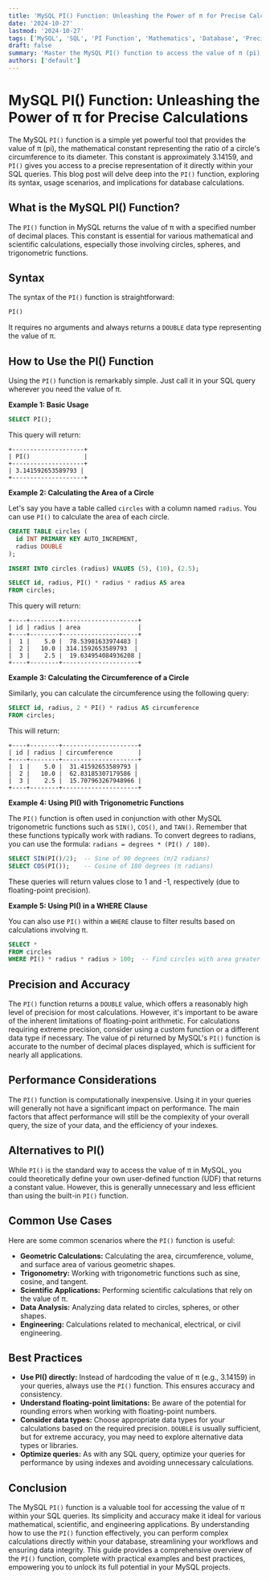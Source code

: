 ```yaml
---
title: 'MySQL PI() Function: Unleashing the Power of π for Precise Calculations'
date: '2024-10-27'
lastmod: '2024-10-27'
tags: ['MySQL', 'SQL', 'PI Function', 'Mathematics', 'Database', 'Precision', 'Trigonometry', 'Calculations']
draft: false
summary: 'Master the MySQL PI() function to access the value of π (pi) for accurate mathematical calculations, trigonometric functions, and scientific computations directly within your SQL queries. Learn how to use PI() with practical examples and understand its implications for database performance and data integrity.'
authors: ['default']
---
```


# MySQL PI() Function: Unleashing the Power of π for Precise Calculations

The MySQL `PI()` function is a simple yet powerful tool that provides the value of π (pi), the mathematical constant representing the ratio of a circle's circumference to its diameter.  This constant is approximately 3.14159, and `PI()` gives you access to a precise representation of it directly within your SQL queries. This blog post will delve deep into the `PI()` function, exploring its syntax, usage scenarios, and implications for database calculations.

## What is the MySQL PI() Function?

The `PI()` function in MySQL returns the value of π with a specified number of decimal places. This constant is essential for various mathematical and scientific calculations, especially those involving circles, spheres, and trigonometric functions.

## Syntax

The syntax of the `PI()` function is straightforward:

```sql
PI()
```

It requires no arguments and always returns a `DOUBLE` data type representing the value of π.

## How to Use the PI() Function

Using the `PI()` function is remarkably simple.  Just call it in your SQL query wherever you need the value of π.

**Example 1: Basic Usage**

```sql
SELECT PI();
```

This query will return:

```
+--------------------+
| PI()               |
+--------------------+
| 3.141592653589793 |
+--------------------+
```

**Example 2: Calculating the Area of a Circle**

Let's say you have a table called `circles` with a column named `radius`.  You can use `PI()` to calculate the area of each circle.

```sql
CREATE TABLE circles (
  id INT PRIMARY KEY AUTO_INCREMENT,
  radius DOUBLE
);

INSERT INTO circles (radius) VALUES (5), (10), (2.5);

SELECT id, radius, PI() * radius * radius AS area
FROM circles;
```

This query will return:

```
+----+--------+---------------------+
| id | radius | area                |
+----+--------+---------------------+
|  1 |    5.0 |  78.53981633974483 |
|  2 |   10.0 | 314.1592653589793  |
|  3 |    2.5 |  19.634954084936208 |
+----+--------+---------------------+
```

**Example 3: Calculating the Circumference of a Circle**

Similarly, you can calculate the circumference using the following query:

```sql
SELECT id, radius, 2 * PI() * radius AS circumference
FROM circles;
```

This will return:

```
+----+--------+---------------------+
| id | radius | circumference       |
+----+--------+---------------------+
|  1 |    5.0 |  31.41592653589793 |
|  2 |   10.0 |  62.83185307179586 |
|  3 |    2.5 |  15.707963267948966 |
+----+--------+---------------------+
```

**Example 4: Using PI() with Trigonometric Functions**

The `PI()` function is often used in conjunction with other MySQL trigonometric functions such as `SIN()`, `COS()`, and `TAN()`.  Remember that these functions typically work with radians.  To convert degrees to radians, you can use the formula: `radians = degrees * (PI() / 180)`.

```sql
SELECT SIN(PI()/2);  -- Sine of 90 degrees (π/2 radians)
SELECT COS(PI());    -- Cosine of 180 degrees (π radians)
```

These queries will return values close to 1 and -1, respectively (due to floating-point precision).

**Example 5: Using PI() in a WHERE Clause**

You can also use `PI()` within a `WHERE` clause to filter results based on calculations involving π.

```sql
SELECT *
FROM circles
WHERE PI() * radius * radius > 100;  -- Find circles with area greater than 100
```

## Precision and Accuracy

The `PI()` function returns a `DOUBLE` value, which offers a reasonably high level of precision for most calculations. However, it's important to be aware of the inherent limitations of floating-point arithmetic.  For calculations requiring extreme precision, consider using a custom function or a different data type if necessary. The value of pi returned by MySQL's `PI()` function is accurate to the number of decimal places displayed, which is sufficient for nearly all applications.

## Performance Considerations

The `PI()` function is computationally inexpensive.  Using it in your queries will generally not have a significant impact on performance. The main factors that affect performance will still be the complexity of your overall query, the size of your data, and the efficiency of your indexes.

## Alternatives to PI()

While `PI()` is the standard way to access the value of π in MySQL, you could theoretically define your own user-defined function (UDF) that returns a constant value. However, this is generally unnecessary and less efficient than using the built-in `PI()` function.

## Common Use Cases

Here are some common scenarios where the `PI()` function is useful:

*   **Geometric Calculations:** Calculating the area, circumference, volume, and surface area of various geometric shapes.
*   **Trigonometry:** Working with trigonometric functions such as sine, cosine, and tangent.
*   **Scientific Applications:** Performing scientific calculations that rely on the value of π.
*   **Data Analysis:** Analyzing data related to circles, spheres, or other shapes.
*   **Engineering:**  Calculations related to mechanical, electrical, or civil engineering.

## Best Practices

*   **Use PI() directly:**  Instead of hardcoding the value of π (e.g., 3.14159) in your queries, always use the `PI()` function. This ensures accuracy and consistency.
*   **Understand floating-point limitations:** Be aware of the potential for rounding errors when working with floating-point numbers.
*   **Consider data types:**  Choose appropriate data types for your calculations based on the required precision. `DOUBLE` is usually sufficient, but for extreme accuracy, you may need to explore alternative data types or libraries.
*   **Optimize queries:**  As with any SQL query, optimize your queries for performance by using indexes and avoiding unnecessary calculations.

## Conclusion

The MySQL `PI()` function is a valuable tool for accessing the value of π within your SQL queries. Its simplicity and accuracy make it ideal for various mathematical, scientific, and engineering applications. By understanding how to use the `PI()` function effectively, you can perform complex calculations directly within your database, streamlining your workflows and ensuring data integrity. This guide provides a comprehensive overview of the `PI()` function, complete with practical examples and best practices, empowering you to unlock its full potential in your MySQL projects.